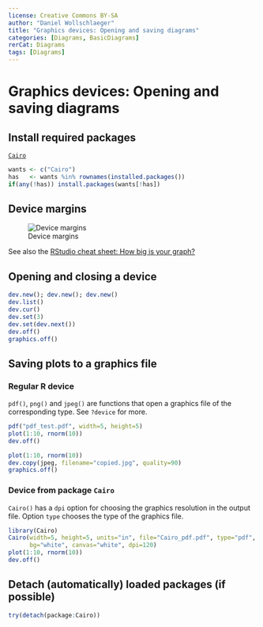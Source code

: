 ---
license: Creative Commons BY-SA
author: "Daniel Wollschlaeger"
title: "Graphics devices: Opening and saving diagrams"
categories: [Diagrams, BasicDiagrams]
rerCat: Diagrams
tags: [Diagrams]
---

Graphics devices: Opening and saving diagrams
=========================

Install required packages
-------------------------

[`Cairo`](https://cran.r-project.org/package=Cairo)

```{r}
wants <- c("Cairo")
has   <- wants %in% rownames(installed.packages())
if(any(!has)) install.packages(wants[!has])
```

Device margins
-------------------------

![Device margins](http://www.dwoll.de/rexrepos/content/assets/img/dev_margins.svg)

See also the [RStudio cheat sheet: How big is your graph?](https://www.rstudio.com/resources/cheatsheets/)


Opening and closing a device
-------------------------

```{r}
dev.new(); dev.new(); dev.new()
dev.list()
dev.cur()
dev.set(3)
dev.set(dev.next())
dev.off()
graphics.off()
```

Saving plots to a graphics file
-------------------------

### Regular R device

`pdf()`, `png()` and `jpeg()` are functions that open a graphics file of the corresponding type. See `?device` for more.

```{r eval=FALSE}
pdf("pdf_test.pdf", width=5, height=5)
plot(1:10, rnorm(10))
dev.off()
```

```{r eval=FALSE}
plot(1:10, rnorm(10))
dev.copy(jpeg, filename="copied.jpg", quality=90)
graphics.off()
```

### Device from package `Cairo`

`Cairo()` has a `dpi` option for choosing the graphics resolution in the output file. Option `type` chooses the type of the graphics file.

```{r}
library(Cairo)
Cairo(width=5, height=5, units="in", file="Cairo_pdf.pdf", type="pdf",
      bg="white", canvas="white", dpi=120)
plot(1:10, rnorm(10))
dev.off()
```

Detach (automatically) loaded packages (if possible)
-------------------------

```{r}
try(detach(package:Cairo))
```
